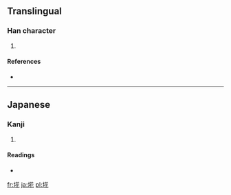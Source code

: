 ==Translingual==

===Han character===
{{Han char|rn=32|rad=土|as=07|sn=10|four=|canj=土廿人心 (GTOP)}}

# {{defn|Han|sort=土07}}

====References====
* {{Han ref|kx=0232.181|hdz=10443.051|uh=57D6|ud=22486}}

----

==Japanese==

===Kanji===
{{ja-kanji|grade=|rs=土07}}

# {{defn|lang=ja|sort=土07}}

====Readings====
* {{ja-readings|on=|kun=[[ごみ]] (gomi)}}

[[fr:埖]]
[[ja:埖]]
[[pl:埖]]